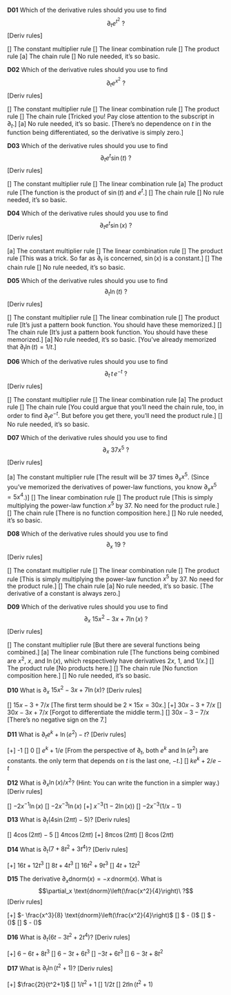 **D01** Which of the derivative rules should you use to find $$\partial_t e^{t^2}\ ?$$  [Deriv rules]

[] The constant multiplier rule
[] The linear combination rule
[] The product rule
[a] The chain rule
[] No rule needed, it's so basic.

**D02** Which of the derivative rules should you use to find $$\partial_t e^{x^2}\ ?$$  [Deriv rules]

[] The constant multiplier rule
[] The linear combination rule
[] The product rule
[] The chain rule [Tricked you! Pay close attention to the subscript in $\partial_t$.]
[a] No rule needed, it's so basic. [There's no dependence on $t$ in the function being differentiated, so the derivative is simply zero.]

**D03** Which of the derivative rules should you use to find $$\partial_t e^t \sin(t)\ ?$$  [Deriv rules]

[] The constant multiplier rule
[] The linear combination rule
[a] The product rule [The function is the product of $\sin(t)$ and $e^t$.]
[] The chain rule
[] No rule needed, it's so basic.

**D04** Which of the derivative rules should you use to find $$\partial_t e^t \sin(x)\ ?$$  [Deriv rules]

[a] The constant multiplier rule
[] The linear combination rule
[] The product rule [This was a trick. So far as $\partial_t$ is concerned, $\sin(x)$ is a constant.]
[] The chain rule
[] No rule needed, it's so basic.

**D05** Which of the derivative rules should you use to find $$\partial_t \ln(t)\ ?$$  [Deriv rules]

[] The constant multiplier rule
[] The linear combination rule
[] The product rule [It's just a pattern book function. You should have these memorized.]
[] The chain rule  [It's just a pattern book function. You should have these memorized.]
[a] No rule needed, it's so basic. [You've already memorized that $\partial_t \ln(t) = 1/t$.]

**D06** Which of the derivative rules should you use to find $$\partial_t\, t\, e^{-t}\ ?$$  [Deriv rules]

[] The constant multiplier rule
[] The linear combination rule
[a] The product rule
[] The chain rule  [You could argue that you'll need the chain rule, too, in order to find $\partial_t e^{-t}$. But before you get there, you'll need the product rule.]
[] No rule needed, it's so basic.

**D07** Which of the derivative rules should you use to find $$\partial_x\ 37 x^5\ ?$$  [Deriv rules]

[a] The constant multiplier rule [The result will be 37 times $\partial_x x^5$. (Since you've memorized the derivatives of power-law functions, you know $\partial_x x^5 = 5 x^4$.)]
[] The linear combination rule
[] The product rule [This is simply multiplying the power-law function $x^5$ by 37. No need for the product rule.]
[] The chain rule  [There is no function composition here.]
[] No rule needed, it's so basic.

**D08** Which of the derivative rules should you use to find $$\partial_x\ 19\ ?$$  [Deriv rules]

[] The constant multiplier rule
[] The linear combination rule
[] The product rule [This is simply multiplying the power-law function $x^5$ by 37. No need for the product rule.]
[] The chain rule
[a] No rule needed, it's so basic. [The derivative of a constant is always zero.]

**D09** Which of the derivative rules should you use to find $$\partial_x\ 15 x^2 - 3 x + 7 \ln(x)\ ?$$  [Deriv rules]

[] The constant multiplier rule [But there are several functions being combined.]
[a] The linear combination rule [The functions being combined are $x^2$, $x$, and $\ln(x)$, which respectively have derivatives $2x$, 1, and $1/x$.]
[] The product rule [No products here.]
[] The chain rule  [No function composition here.]
[] No rule needed, it's so basic.

**D10** What is $\partial_x\ 15 x^2 - 3 x + 7 \ln(x)$?  [Deriv rules]

[] $15 x - 3 + 7/x$ [The first term should be $2\times 15 x = 30 x$.]
[+] $30 x - 3 + 7/x$
[] $30 x - 3x + 7/x$ [Forgot to differentiate the middle term.]
[] $30 x - 3 - 7/x$ [There's no negative sign on the 7.]

**D11** What is $\partial_t e^k + \ln(e^2) - t$? [Deriv rules]

[+] -1
[] 0
[] $e^{k} + 1/e$ [From the perspective of $\partial_t$, both $e^k$ and $\ln(e^2)$ are constants. the only term that depends on $t$ is the last one, $-t$.]
[] $k e^{k} + 2 / e - t$

**D12** What is $\partial_{x} \ln(x)/x^2$? (Hint: You can write the function in a simpler way.) [Deriv rules]

[] $-2 x^{-1} \ln(x)$
[] $-2 x^{-3} \ln(x)$
[+] $x^{-3} \left(1 - 2 \ln(x)\right)$
[] $-2 x^{-3} \left(1/x - 1\right)$

**D13** What is $\partial_{t} \left(4 \sin(2\pi t) - 5\right)$?  [Deriv rules]

[] $4 \cos(2\pi t) - 5$
[] $4 \pi \cos(2 \pi t)$
[+] $8 \pi \cos(2 \pi t)$
[] $8 \cos(2 \pi t)$

**D14** What is $\partial_{t} \left(7 + 8 t^2 + 3 t^4\right)$?  [Deriv rules]

[+] $16 t + 12 t^3$
[] $8 t + 4 t^3$
[] $16 t^2 + 9 t^3$
[] $4 t + 12 t^2$

**D15** The derivative $\partial_x \text{dnorm}(x) = - x\, \text{dnorm}(x)$. What is $$\partial_x \text{dnorm}\left(\frac{x^2}{4}\right)\ ?$$  [Deriv rules]

[+] $- \frac{x^3}{8} \text{dnorm}\left(\frac{x^2}{4}\right)$
[] $ - \frac{x}{2} \text{dnorm}\left(\frac{x^2}{4}\right)$
[] $ - \frac{x}{8} \text{dnorm}\left(\frac{x^2}{4}\right)$
[] $ - \frac{x^2}{2} \text{dnorm}\left(\frac{x^2}{4}\right)$

**D16** What is $\partial_{t} \left(6 t - 3 t^2 + 2 t^4\right)$?  [Deriv rules]

[+] $6 - 6 t + 8 t^3$
[] $6 - 3 t + 6 t^3$
[] $-3 t + 6 t^3$
[] $6 - 3 t + 8 t^2$

**D17** What is $\partial_t \ln(t^2 + 1)$? [Deriv rules]

[+] $\frac{2t}{t^2+1}$
[] $1/{t^2 + 1}$
[] $1/2t$
[] $2 t \ln(t^2 + 1)$

